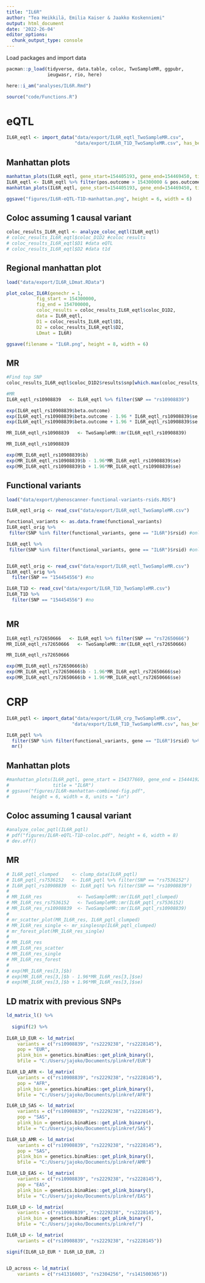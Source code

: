 ---
title: "IL6R"
author: "Tea Heikkilä, Emilia Kaiser & Jaakko Koskenniemi"
output: html_document
date: '2022-26-04'
editor_options:
  chunk_output_type: console
---

  Load packages and import data
```{r}
pacman::p_load(tidyverse, data.table, coloc, TwoSampleMR, ggpubr, 
               ieugwasr, rio, here)

here::i_am("analyses/IL6R.Rmd")

source("code/Functions.R")

```

# eQTL

```{r}
IL6R_eqtl <- import_data("data/export/IL6R_eqtl_TwoSampleMR.csv", 
                         "data/export/IL6R_T1D_TwoSampleMR.csv", has_beta = TRUE)

```


## Manhattan plots
```{r}
manhattan_plots(IL6R_eqtl, gene_start=154405193, gene_end=154469450, title = "IL6R")
IL6R_eqtl <- IL6R_eqtl %>% filter(pos.outcome > 154300000 & pos.outcome < 154700000) 
manhattan_plots(IL6R_eqtl, gene_start=154405193, gene_end=154469450, title = "IL6R")

ggsave("figures/IL6R-eQTL-T1D-manhattan.png", height = 6, width = 6)

```

## Coloc assuming 1 causal variant
```{r}
coloc_results_IL6R_eqtl <- analyze_coloc_eqtl(IL6R_eqtl)
# coloc_results_IL6R_eqtl$coloc_D1D2 #coloc results
# coloc_results_IL6R_eqtl$D1 #data eQTL
# coloc_results_IL6R_eqtl$D2 #data t1d

```

## Regional manhattan plot

```{r}

load("data/export/IL6R_LDmat.RData")

plot_coloc_IL6R(genechr = 1,
           fig_start = 154300000,
           fig_end = 154700000,
           coloc_results = coloc_results_IL6R_eqtl$coloc_D1D2,
           data = IL6R_eqtl,
           D1 = coloc_results_IL6R_eqtl$D1,
           D2 = coloc_results_IL6R_eqtl$D2,
           LDmat = IL6R)

ggsave(filename = "IL6R.png", height = 8, width = 6)
```

## MR
```{r}

#Find top SNP
coloc_results_IL6R_eqtl$coloc_D1D2$results$snp[which.max(coloc_results_IL6R_eqtl$coloc_D1D2$results$SNP.PP.H4)] #rs10908839

#MR
IL6R_eqtl_rs10908839   <- IL6R_eqtl %>% filter(SNP == "rs10908839")

exp(IL6R_eqtl_rs10908839$beta.outcome)
exp(IL6R_eqtl_rs10908839$beta.outcome - 1.96 * IL6R_eqtl_rs10908839$se.outcome)
exp(IL6R_eqtl_rs10908839$beta.outcome + 1.96 * IL6R_eqtl_rs10908839$se.outcome)

MR_IL6R_eqtl_rs10908839   <- TwoSampleMR::mr(IL6R_eqtl_rs10908839)

MR_IL6R_eqtl_rs10908839

exp(MR_IL6R_eqtl_rs10908839$b)
exp(MR_IL6R_eqtl_rs10908839$b - 1.96*MR_IL6R_eqtl_rs10908839$se)
exp(MR_IL6R_eqtl_rs10908839$b + 1.96*MR_IL6R_eqtl_rs10908839$se)
```


## Functional variants

```{r}
load("data/export/phenoscanner-functional-variants-rsids.RDS")

IL6R_eqtl_orig <- read_csv("data/export/IL6R_eqtl_TwoSampleMR.csv")

functional_variants <- as.data.frame(functional_variants)
IL6R_eqtl_orig %>%
 filter(SNP %in% filter(functional_variants, gene == "IL6R")$rsid) #only 1

IL6R_eqtl %>%
 filter(SNP %in% filter(functional_variants, gene == "IL6R")$rsid) #only 1


IL6R_eqtl_orig <- read_csv("data/export/IL6R_eqtl_TwoSampleMR.csv")
IL6R_eqtl_orig %>%
  filter(SNP == "154454556") #no

IL6R_T1D <- read_csv("data/export/IL6R_T1D_TwoSampleMR.csv")
IL6R_T1D %>%
  filter(SNP == "154454556") #no



```



## MR
```{r}

IL6R_eqtl_rs72650666   <- IL6R_eqtl %>% filter(SNP == "rs72650666")
MR_IL6R_eqtl_rs72650666   <- TwoSampleMR::mr(IL6R_eqtl_rs72650666)

MR_IL6R_eqtl_rs72650666

exp(MR_IL6R_eqtl_rs72650666$b)
exp(MR_IL6R_eqtl_rs72650666$b - 1.96*MR_IL6R_eqtl_rs72650666$se)
exp(MR_IL6R_eqtl_rs72650666$b + 1.96*MR_IL6R_eqtl_rs72650666$se)
```



# CRP

```{r}
IL6R_pqtl <- import_data("data/export/IL6R_crp_TwoSampleMR.csv",
                        "data/export/IL6R_T1D_TwoSampleMR.csv", has_beta = TRUE)

IL6R_pqtl %>%
  filter(SNP %in% filter(functional_variants, gene == "IL6R")$rsid) %>%
  mr()


```



## Manhattan plots
```{r}

#manhattan_plots(IL6R_pqtl, gene_start = 154377669, gene_end = 154441926,
#                title = "IL6R")
# ggsave("figures/IL6R-manhattan-combined-fig.pdf",
#        height = 6, width = 8, units = "in")
```

## Coloc assuming 1 causal variant
```{r}
#analyze_coloc_pqtl(IL6R_pqtl)
# pdf("figures/IL6R-eQTL-T1D-coloc.pdf", height = 6, width = 8)
# dev.off()
```

## MR

```{r}

# IL6R_pqtl_clumped     <- clump_data(IL6R_pqtl)
# IL6R_pqtl_rs7536152   <- IL6R_pqtl %>% filter(SNP == "rs7536152")
# IL6R_pqtl_rs10908839  <- IL6R_pqtl %>% filter(SNP == "rs10908839")
# 
# MR_IL6R_res             <- TwoSampleMR::mr(IL6R_pqtl_clumped)
# MR_IL6R_res_rs7536152   <- TwoSampleMR::mr(IL6R_pqtl_rs7536152)
# MR_IL6R_res_rs10908839  <- TwoSampleMR::mr(IL6R_pqtl_rs10908839)
# 
# mr_scatter_plot(MR_IL6R_res, IL6R_pqtl_clumped)
# MR_IL6R_res_single <- mr_singlesnp(IL6R_pqtl_clumped)
# mr_forest_plot(MR_IL6R_res_single)
# 
# MR_IL6R_res
# MR_IL6R_res_scatter
# MR_IL6R_res_single
# MR_IL6R_res_forest
# 
# exp(MR_IL6R_res[3,]$b)
# exp(MR_IL6R_res[3,]$b - 1.96*MR_IL6R_res[3,]$se)
# exp(MR_IL6R_res[3,]$b + 1.96*MR_IL6R_res[3,]$se)

```


## LD matrix with previous SNPs

```{r}

ld_matrix_l() %>%
  
  signif(2) %>%
  
IL6R_LD_EUR <- ld_matrix(
    variants = c("rs10908839", "rs2229238", "rs2228145"),
    pop = "EUR",
    plink_bin = genetics.binaRies::get_plink_binary(),
    bfile = "C:/Users/jajoko/Documents/plinkref/EUR")

IL6R_LD_AFR <- ld_matrix(
    variants = c("rs10908839", "rs2229238", "rs2228145"),
    pop = "AFR",
    plink_bin = genetics.binaRies::get_plink_binary(),
    bfile = "C:/Users/jajoko/Documents/plinkref/AFR")

IL6R_LD_SAS <- ld_matrix(
    variants = c("rs10908839", "rs2229238", "rs2228145"),
    pop = "SAS",
    plink_bin = genetics.binaRies::get_plink_binary(),
    bfile = "C:/Users/jajoko/Documents/plinkref/SAS")

IL6R_LD_AMR <- ld_matrix(
    variants = c("rs10908839", "rs2229238", "rs2228145"),
    pop = "SAS",
    plink_bin = genetics.binaRies::get_plink_binary(),
    bfile = "C:/Users/jajoko/Documents/plinkref/AMR")

IL6R_LD_EAS <- ld_matrix(
    variants = c("rs10908839", "rs2229238", "rs2228145"),
    pop = "EAS",
    plink_bin = genetics.binaRies::get_plink_binary(),
    bfile = "C:/Users/jajoko/Documents/plinkref/EAS")

IL6R_LD <- ld_matrix(
    variants = c("rs10908839", "rs2229238", "rs2228145"),
    plink_bin = genetics.binaRies::get_plink_binary(),
    bfile = "C:/Users/jajoko/Documents/plinkref/")

IL6R_LD <- ld_matrix(
    variants = c("rs10908839", "rs2229238", "rs2228145"))

signif(IL6R_LD_EUR * IL6R_LD_EUR, 2)


LD_across <- ld_matrix(
    variants = c("rs41316003", "rs2304256", "rs141500365"))



```




